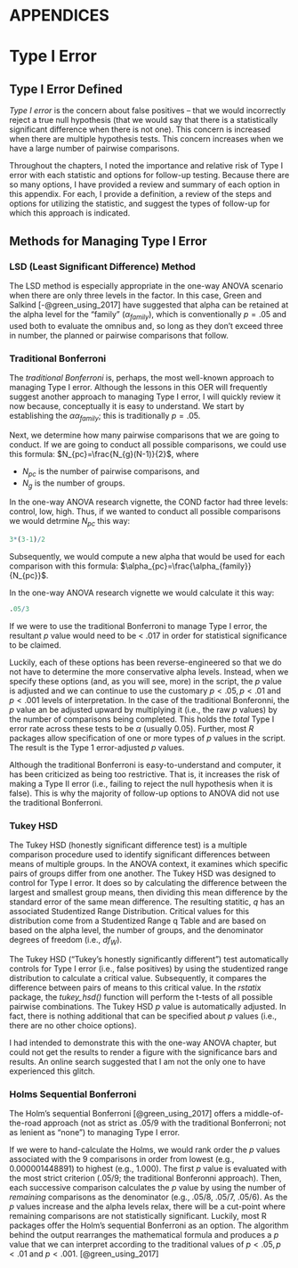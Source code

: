 # APPENDICES {-}

# Type I Error {#type1}

## Type I Error Defined {-}

*Type I error* is the concern about false positives -- that we would incorrectly reject a true null hypothesis (that we would say that there is a statistically significant difference when there is not one). This concern is increased when there are multiple hypothesis tests. This concern increases when we have a large number of pairwise comparisons.

Throughout the chapters, I noted the importance and relative risk of Type I error with each statistic and options for follow-up testing. Because there are so many options, I have provided a review and summary of each option in this appendix. For each, I provide a definition, a review of the steps and options for utilizing the statistic, and suggest the types of follow-up for which this approach is indicated.

## Methods for Managing Type I Error {-}


### LSD (Least Significant Difference) Method {-}

The LSD method is especially appropriate in the one-way ANOVA scenario when there are only three levels in the factor. In this case, Green and Salkind [-@green_using_2017] have suggested that alpha can be retained at the alpha level for the "family" ($\alpha_{family}$), which is conventionally $p = .05$ and used both to evaluate the omnibus and, so long as they don't exceed three in number, the planned or pairwise comparisons that follow. 

### Traditional Bonferroni {-}

The *traditional Bonferroni* is, perhaps, the most well-known approach to managing Type I error. Although the lessons in this OER will frequently suggest another approach to managing Type I error, I will quickly review it now because, conceptually it is easy to understand. We start by establishing the $\alpha\alpha_{family}$; this is traditionally $p = .05$.

Next, we determine how many pairwise comparisons that we are going to conduct. If we are going to conduct all possible comparisons, we could use this formula: $N_{pc}=\frac{N_{g}(N-1)}{2}$, where

* $N_{pc}$ is the number of pairwise comparisons, and
* $N_{g}$ is the number of groups.

In the one-way ANOVA research vignette, the COND factor had three levels: control, low, high. Thus, if we wanted to conduct all possible comparisons we would detrmine $N_{pc}$ this way:

```r
3*(3-1)/2
```
Subsequently, we would compute a new alpha that would be used for each comparison with this formula: $\alpha_{pc}=\frac{\alpha_{family}}{N_{pc}}$.

In the one-way ANOVA research vignette we would calculate it this way:

```r
.05/3
```
If we were to use the traditional Bonferroni to manage Type I error, the resultant $p$ value would need to be < .017 in order for statistical significance to be claimed.

Luckily, each of these options has been reverse-engineered so that we do not have to determine the more conservative alpha levels. Instead, when we specify these options (and, as you will see, more) in the script, the *p* value is adjusted and we can continue to use the customary $p < .05, p < .01$ and $p < .001$ levels of interpretation. In the case of the traditional Bonferonni, the *p* value  an be adjusted upward by multiplying it (i.e., the raw *p* values) by the number of comparisons being completed. This holds the *total* Type I error rate across these tests to be $\alpha$ (usually 0.05). Further, most *R* packages allow specification of one or more types of *p* values in the script. The result is the Type 1 error-adjusted *p* values.

Although the traditional Bonferroni is easy-to-understand and computer, it has been criticized as being too restrictive. That is, it increases the risk of making a Type II error (i.e., failing to reject the null hypothesis when it is false). This is why the majority of follow-up options to ANOVA did not use the traditional Bonferroni.

### Tukey HSD {-}

The Tukey HSD (honestly significant difference test) is a multiple comparison procedure used to identify significant differences between means of multiple groups. In the ANOVA context, it examines which specific pairs of groups differ from one another. The Tukey HSD was designed to control for Type I error. It does so by calculating the difference between the largest and smallest group means, then dividing this mean difference by the standard error of the same mean difference. The resulting statitic, *q* has an associated Studentized Range Distribution. Critical values for this distribution come from a Studentized Range q Table and are based on based on the alpha level, the number of groups, and the denominator degrees of freedom (i.e., $df_W$). 

The Tukey HSD ("Tukey's honestly significantly different") test automatically controls for Type I error (i.e., false positives) by using the studentized range distribution to calculate a critical value. Subsequently, it compares the difference between pairs of means to this critical value. In the *rstatix* package, the *tukey_hsd()* function will perform the t-tests of all possible pairwise combinations. The Tukey HSD *p* value is automatically adjusted. In fact, there is nothing additional that can be specified about *p* values (i.e., there are no other choice options). 

I had intended to demonstrate this with the one-way ANOVA chapter, but could not get the results to render a figure with the significance bars and results. An online search suggested that I am not the only one to have experienced this glitch.

### Holms Sequential Bonferroni {-}

The Holm's sequential Bonferroni [@green_using_2017] offers a middle-of-the-road approach (not as strict as .05/9 with the traditional Bonferroni; not as lenient as "none") to managing Type I error. 

If we were to hand-calculate the Holms, we would rank order the *p* values associated with the 9 comparisons in order from lowest (e.g., 0.000001448891) to highest (e.g., 1.000). The first *p* value is evaluated with the most strict criterion (.05/9; the traditional Bonferonni approach). Then, each successive comparison calculates the *p* value by using the number of *remaining* comparisons as the denominator (e.g., .05/8, .05/7, .05/6). As the *p* values increase and the alpha levels relax, there will be a cut-point where remaining comparisons are not statistically significant. Luckily, most R packages offer the Holm's sequential Bonferroni as an option. The algorithm behind the output rearranges the mathematical formula and produces a *p* value that we can interpret according to the traditional values of $p < .05, p < .01$ and $p < .001$.
[@green_using_2017]


